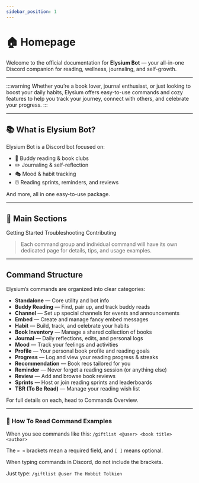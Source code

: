 ```yaml
---
sidebar_position: 1
---
```


# 🏠 Homepage
Welcome to the official documentation for **Elysium Bot** — your all-in-one Discord companion for reading, wellness, journaling, and self-growth.

<hr className="md-divider-gradient" />

:::warning
Whether you’re a book lover, journal enthusiast, or just looking to boost your daily habits, Elysium offers easy-to-use commands and cozy features to help you track your journey, connect with others, and celebrate your progress.
:::

<hr className="md-divider-gradient" />

## 📚 What is Elysium Bot?
Elysium Bot is a Discord bot focused on:
- 🤝 Buddy reading & book clubs
- ✏️ Journaling & self-reflection
- 🎭 Mood & habit tracking
- ⏰ Reading sprints, reminders, and reviews

And more, all in one easy-to-use package.

<hr className="md-divider-gradient" />

## 🚀 Main Sections
<div className="md-button-column">
<Link className="button btn-gradient" to="/docs/getting-started">Getting Started</Link>
<Link className="button btn-gradient" to="/docs/troubleshooting">Troubleshooting</Link>
<Link className="button btn-gradient" to="/docs/contributing">Contributing</Link>
</div>

> Each command group and individual command will have its own dedicated page for details, tips, and usage examples.

<hr className="md-divider-gradient" />

## Command Structure
Elysium’s commands are organized into clear categories:
- **Standalone** — Core utility and bot info
- **Buddy Reading** — Find, pair up, and track buddy reads
- **Channel** — Set up special channels for events and announcements
- **Embed** — Create and manage fancy embed messages
- **Habit** — Build, track, and celebrate your habits
- **Book Inventory** — Manage a shared collection of books
- **Journal** — Daily reflections, edits, and personal logs
- **Mood** — Track your feelings and activities
- **Profile** — Your personal book profile and reading goals
- **Progress** — Log and view your reading progress & streaks
- **Recommendation** — Book recs tailored for you
- **Reminder** — Never forget a reading session (or anything else)
- **Review** — Add and browse book reviews
- **Sprints** — Host or join reading sprints and leaderboards
- **TBR (To Be Read)** — Manage your reading wish list

For full details on each, head to Commands Overview.

<hr className="md-divider-gradient" />

### 📝 How To Read Command Examples
When you see commands like this:
`/giftlist <@user> <book title> <author>`

The `< >` brackets mean a required field, and `[ ]` means optional.

When typing commands in Discord, do not include the brackets.

Just type: `/giftlist @user The Hobbit Tolkien`